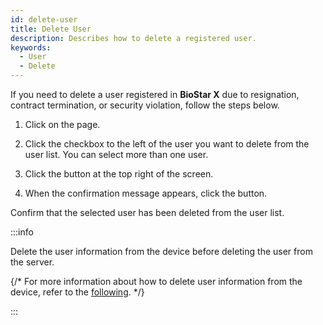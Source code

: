 ```yaml
---
id: delete-user
title: Delete User
description: Describes how to delete a registered user.
keywords:
  - User
  - Delete
---
```


If you need to delete a user registered in **BioStar X** due to resignation, contract termination, or security violation, follow the steps below.

1. Click <Cmd sid='shell.header.user' /> on the <Cmd sid='shell.header.launcher' /> page.

2. Click the checkbox to the left of the user you want to delete from the user list. You can select more than one user.

3. Click the <Cmd sid='common.delete' /> button at the top right of the screen.

4. When the confirmation message appears, click the <Cmd sid='common.acknowledge' /> button.

Confirm that the selected user has been deleted from the user list.

:::info

Delete the user information from the device before deleting the user from the server. 

{/* For more information about how to delete user information from the device, refer to the [following](delete-user-info-from-device). */}

:::
